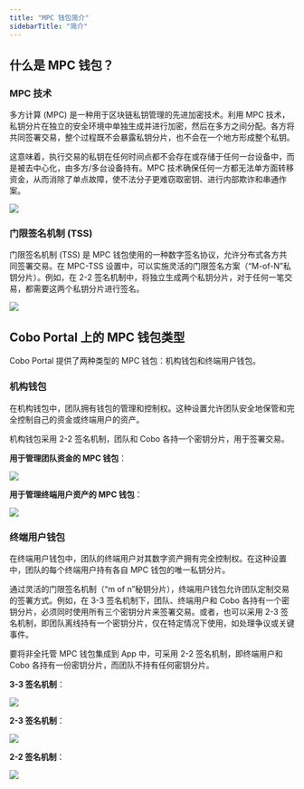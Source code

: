 ```yaml
---
title: "MPC 钱包简介"
sidebarTitle: "简介"
---
```


## 什么是 MPC 钱包？

### MPC 技术

多方计算 (MPC) 是一种用于区块链私钥管理的先进加密技术。利用 MPC 技术，私钥分片在独立的安全环境中单独生成并进行加密，然后在多方之间分配。各方将共同签署交易，整个过程既不会暴露私钥分片，也不会在一个地方形成整个私钥。

这意味着，执行交易的私钥在任何时间点都不会存在或存储于任何一台设备中，而是被去中心化，由多方/多台设备持有。MPC 技术确保任何一方都无法单方面转移资金，从而消除了单点故障，使不法分子更难窃取密钥、进行内部欺诈和串通作案。

<img src="/images/mpc-wallet/MPC technology.svg"/>

### 门限签名机制 (TSS)

门限签名机制 (TSS) 是 MPC 钱包使用的一种数字签名协议，允许分布式各方共同签署交易。在 MPC-TSS 设置中，可以实施灵活的门限签名方案（“M-of-N”私钥分片）。例如，在 2-2 签名机制中，将独立生成两个私钥分片，对于任何一笔交易，都需要这两个私钥分片进行签名。

<img src="/images/mpc-wallet/TSS.svg"/>

## Cobo Portal 上的 MPC 钱包类型

Cobo Portal 提供了两种类型的 MPC 钱包：机构钱包和终端用户钱包。

### 机构钱包

在机构钱包中，团队拥有钱包的管理和控制权。这种设置允许团队安全地保管和完全控制自己的资金或终端用户的资产。

机构钱包采用 2-2 签名机制，团队和 Cobo 各持一个密钥分片，用于签署交易。

**用于管理团队资金的 MPC 钱包**：

<img src="/images/mpc-wallet/MPC wallet for your organization’s own funds.svg"/>

**用于管理终端用户资产的 MPC 钱包**：

<img src="/images/mpc-wallet/MPC wallet for your end users’ assets.svg"/>

### 终端用户钱包

在终端用户钱包中，团队的终端用户对其数字资产拥有完全控制权。在这种设置中，团队的每个终端用户持有各自 MPC 钱包的唯一私钥分片。

通过灵活的门限签名机制（“m of n”秘钥分片），终端用户钱包允许团队定制交易的签署方式。例如，在 3-3 签名机制下，团队、终端用户和 Cobo 各持有一个密钥分片，必须同时使用所有三个密钥分片来签署交易。或者，也可以采用 2-3 签名机制，即团队离线持有一个密钥分片，仅在特定情况下使用，如处理争议或关键事件。

要将非全托管 MPC 钱包集成到 App 中，可采用 2-2 签名机制，即终端用户和 Cobo 各持有一份密钥分片，而团队不持有任何密钥分片。

**3-3 签名机制**：

<img src="/images/mpc-wallet/3-3 signature scheme.svg"/>

**2-3 签名机制**：

<img src="/images/mpc-wallet/2-3 signature scheme.svg"/>

**2-2 签名机制**：

<img src="/images/mpc-wallet/2-2 signature scheme.svg"/>